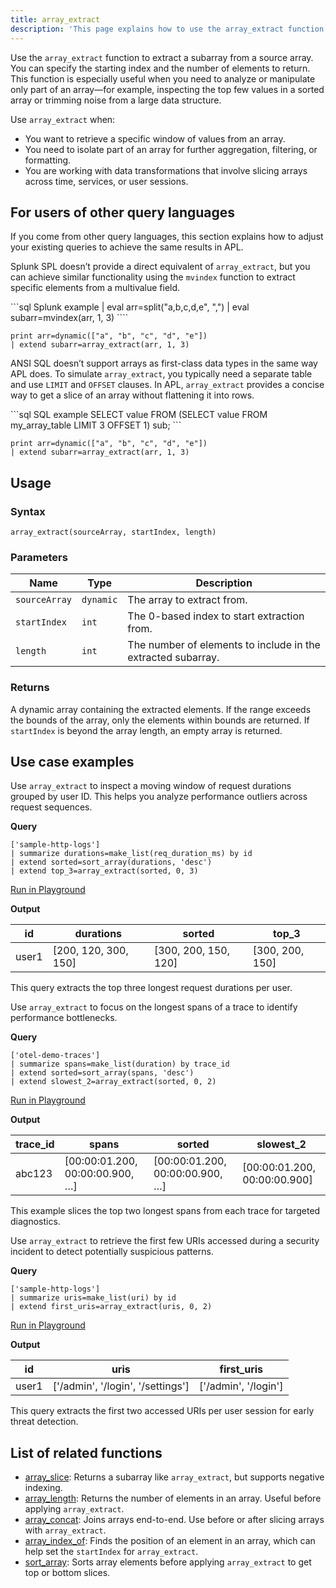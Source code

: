 ```yaml
---
title: array_extract
description: 'This page explains how to use the array_extract function in APL.'
---
```


Use the `array_extract` function to extract a subarray from a source array. You can specify the starting index and the number of elements to return. This function is especially useful when you need to analyze or manipulate only part of an array—for example, inspecting the top few values in a sorted array or trimming noise from a large data structure.

Use `array_extract` when:

- You want to retrieve a specific window of values from an array.
- You need to isolate part of an array for further aggregation, filtering, or formatting.
- You are working with data transformations that involve slicing arrays across time, services, or user sessions.

## For users of other query languages

If you come from other query languages, this section explains how to adjust your existing queries to achieve the same results in APL.

<AccordionGroup>
<Accordion title="Splunk SPL users">

Splunk SPL doesn’t provide a direct equivalent of `array_extract`, but you can achieve similar functionality using the `mvindex` function to extract specific elements from a multivalue field.

<CodeGroup>
```sql Splunk example
| eval arr=split("a,b,c,d,e", ",")
| eval subarr=mvindex(arr, 1, 3)
````

```kusto APL equivalent
print arr=dynamic(["a", "b", "c", "d", "e"])
| extend subarr=array_extract(arr, 1, 3)
```

</CodeGroup>

</Accordion>
<Accordion title="ANSI SQL users">

ANSI SQL doesn’t support arrays as first-class data types in the same way APL does. To simulate `array_extract`, you typically need a separate table and use `LIMIT` and `OFFSET` clauses. In APL, `array_extract` provides a concise way to get a slice of an array without flattening it into rows.

<CodeGroup>
```sql SQL example
SELECT value
FROM (SELECT value FROM my_array_table LIMIT 3 OFFSET 1) sub;
```

```kusto APL equivalent
print arr=dynamic(["a", "b", "c", "d", "e"])
| extend subarr=array_extract(arr, 1, 3)
```

</CodeGroup>

</Accordion>
</AccordionGroup>

## Usage

### Syntax

```kusto
array_extract(sourceArray, startIndex, length)
```

### Parameters

| Name          | Type      | Description                                                  |
| ------------- | --------- | ------------------------------------------------------------ |
| `sourceArray` | `dynamic` | The array to extract from.                                   |
| `startIndex`  | `int`     | The 0-based index to start extraction from.                  |
| `length`      | `int`     | The number of elements to include in the extracted subarray. |

### Returns

A dynamic array containing the extracted elements. If the range exceeds the bounds of the array, only the elements within bounds are returned. If `startIndex` is beyond the array length, an empty array is returned.

## Use case examples

<Tabs>
<Tab title="Log analysis">

Use `array_extract` to inspect a moving window of request durations grouped by user ID. This helps you analyze performance outliers across request sequences.

**Query**

```kusto
['sample-http-logs']
| summarize durations=make_list(req_duration_ms) by id
| extend sorted=sort_array(durations, 'desc')
| extend top_3=array_extract(sorted, 0, 3)
```

[Run in Playground](https://play.axiom.co/axiom-play-qf1k/query?initForm=%7B%22apl%22%3A%22%5B'sample-http-logs'%5D%20%7C%20summarize%20durations%3Dmake_list%28req_duration_ms%29%20by%20id%20%7C%20extend%20sorted%3Dsort_array%28durations%2C%20'desc'%29%20%7C%20extend%20top_3%3Darray_extract%28sorted%2C%200%2C%203%29%22%7D)

**Output**

| id    | durations             | sorted                | top_3           |
| ----- | --------------------- | --------------------- | ---------------- |
| user1 | [200, 120, 300, 150] | [300, 200, 150, 120] | [300, 200, 150] |

This query extracts the top three longest request durations per user.

</Tab>
<Tab title="OpenTelemetry traces">

Use `array_extract` to focus on the longest spans of a trace to identify performance bottlenecks.

**Query**

```kusto
['otel-demo-traces']
| summarize spans=make_list(duration) by trace_id
| extend sorted=sort_array(spans, 'desc')
| extend slowest_2=array_extract(sorted, 0, 2)
```

[Run in Playground](https://play.axiom.co/axiom-play-qf1k/query?initForm=%7B%22apl%22%3A%22%5B'otel-demo-traces'%5D%20%7C%20summarize%20spans%3Dmake_list%28duration%29%20by%20trace_id%20%7C%20extend%20sorted%3Dsort_array%28spans%2C%20'desc'%29%20%7C%20extend%20slowest_2%3Darray_extract%28sorted%2C%200%2C%202%29%22%7D)

**Output**

| trace_id | spans                            | sorted                           | slowest_2                    |
| --------- | -------------------------------- | -------------------------------- | ----------------------------- |
| abc123    | [00:00:01.200, 00:00:00.900, …] | [00:00:01.200, 00:00:00.900, …] | [00:00:01.200, 00:00:00.900] |

This example slices the top two longest spans from each trace for targeted diagnostics.

</Tab>
<Tab title="Security logs">

Use `array_extract` to retrieve the first few URIs accessed during a security incident to detect potentially suspicious patterns.

**Query**

```kusto
['sample-http-logs']
| summarize uris=make_list(uri) by id
| extend first_uris=array_extract(uris, 0, 2)
```

[Run in Playground](https://play.axiom.co/axiom-play-qf1k/query?initForm=%7B%22apl%22%3A%22%5B'sample-http-logs'%5D%20%7C%20summarize%20uris%3Dmake_list%28uri%29%20by%20id%20%7C%20extend%20first_uris%3Darray_extract%28uris%2C%200%2C%202%29%22%7D)

**Output**

| id    | uris                               | first_uris           |
| ----- | ---------------------------------- | --------------------- |
| user1 | ['/admin', '/login', '/settings'] | ['/admin', '/login'] |

This query extracts the first two accessed URIs per user session for early threat detection.

</Tab>
</Tabs>

## List of related functions

- [array_slice](/apl/array-functions/array_slice): Returns a subarray like `array_extract`, but supports negative indexing.
- [array_length](/apl/array-functions/array_length): Returns the number of elements in an array. Useful before applying `array_extract`.
- [array_concat](/apl/array-functions/array_concat): Joins arrays end-to-end. Use before or after slicing arrays with `array_extract`.
- [array_index_of](/apl/array-functions/array_index_of): Finds the position of an element in an array, which can help set the `startIndex` for `array_extract`.
- [sort_array](/apl/array-functions/sort_array): Sorts array elements before applying `array_extract` to get top or bottom slices.

